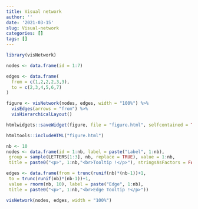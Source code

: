 ```yaml
---
title: Visual network
author: ''
date: '2021-03-15'
slug: Visual-network
categories: []
tags: []
---
```


```r
library(visNetwork)

nodes <- data.frame(id = 1:7)

edges <- data.frame(
  from = c(1,2,2,2,3,3),
  to = c(2,3,4,5,6,7)
)

figure <- visNetwork(nodes, edges, width = "100%") %>% 
  visEdges(arrows = "from") %>% 
  visHierarchicalLayout() 

htmlwidgets::saveWidget(figure, file = "figure.html", selfcontained = TRUE)

htmltools::includeHTML("figure.html")


```







```r
nb <- 10
nodes <- data.frame(id = 1:nb, label = paste("Label", 1:nb),
 group = sample(LETTERS[1:3], nb, replace = TRUE), value = 1:nb,
 title = paste0("<p>", 1:nb,"<br>Tooltip !</p>"), stringsAsFactors = FALSE)

edges <- data.frame(from = trunc(runif(nb)*(nb-1))+1,
 to = trunc(runif(nb)*(nb-1))+1,
 value = rnorm(nb, 10), label = paste("Edge", 1:nb),
 title = paste0("<p>", 1:nb,"<br>Edge Tooltip !</p>"))

visNetwork(nodes, edges, width = "100%")
```

